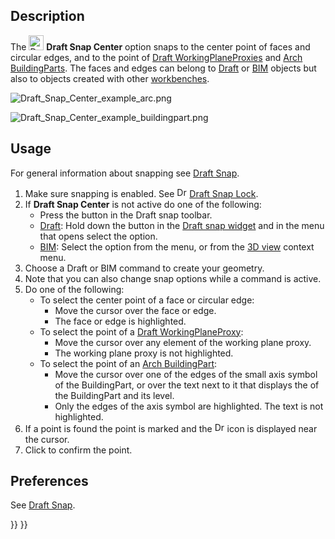 <languages/>
<translate>

<!--T:10-->
{{Docnav
|[[Draft_Snap_Midpoint|Snap Midpoint]]
|[[Draft_Snap_Angle|Snap Angle]]
|[[Draft_Workbench|Draft]]
|IconL=Draft_Snap_Midpoint.svg
|IconR=Draft_Snap_Angle.svg
|IconC=Workbench_Draft.svg
}}

<!--T:1-->
{{GuiCommand
|Name=Draft Snap Center
|MenuLocation=Snapping → Snap center
|Workbenches=[[Draft_Workbench|Draft]], [[BIM_Workbench|BIM]]
|SeeAlso=[[Draft_Snap|Draft Snap]], [[Draft_Snap_Lock|Draft Snap Lock]]
}}

== Description == <!--T:13-->

<!--T:2-->
The [[Image:Draft_Snap_Center.svg|24px]] '''Draft Snap Center''' option snaps to the center point of faces and circular edges, and to the {{PropertyData|Placement}} point of [[Draft_WorkingPlaneProxy|Draft WorkingPlaneProxies]] and [[Arch_BuildingPart|Arch BuildingParts]]. The faces and edges can belong to [[Draft_Workbench|Draft]] or [[BIM_Workbench|BIM]] objects but also to objects created with other [[Workbenches|workbenches]].

</translate>
[[Image:Draft_Snap_Center_example_arc.png]]
<translate>
<!--T:8-->
{{Caption|Snapping the second point of a line to the center of a circular edge}}

</translate>
[[Image:Draft_Snap_Center_example_buildingpart.png]]
<translate>
<!--T:14-->
{{Caption|Snapping the second point of a line to the Placement point of an Arch BuildingPart}}

== Usage == <!--T:15-->

<!--T:16-->
For general information about snapping see [[Draft_Snap|Draft Snap]].

<!--T:3-->
# Make sure snapping is enabled. See [[Image:Draft_Snap_Lock.svg|16px]] [[Draft_Snap_Lock|Draft Snap Lock]].
# If '''Draft Snap Center''' is not active do one of the following:
#* Press the {{Button|[[Image:Draft_Snap_Center.svg|16px]] [[Draft_Snap_Center|Snap center]]}} button in the Draft snap toolbar.
#* [[Draft_Workbench|Draft]]: Hold down the {{Button|[[Image:Draft_Snap_Lock.svg|x16px]][[Image:Toolbar_flyout_arrow.svg|x16px]]}} button in the [[Draft_snap_widget|Draft snap widget]] and in the menu that opens select the {{MenuCommand|[[Image:Draft_Snap_Center.svg|16px]] Snap center}} option.
#* [[BIM_Workbench|BIM]]: Select the {{MenuCommand|Snapping → [[Image:Draft_Snap_Center.svg|16px]] Snap center}} option from the menu, or from the [[3D_view|3D view]] context menu.
# Choose a Draft or BIM command to create your geometry.
# Note that you can also change snap options while a command is active.
# Do one of the following:
#* To select the center point of a face or circular edge:
#** Move the cursor over the face or edge.
#** The face or edge is highlighted.
#* To select the {{PropertyData|Placement}} point of a [[Draft_WorkingPlaneProxy|Draft WorkingPlaneProxy]]:
#** Move the cursor over any element of the working plane proxy.
#** The working plane proxy is not highlighted.
#* To select the {{PropertyData|Placement}} point of an [[Arch_BuildingPart|Arch BuildingPart]]:
#** Move the cursor over one of the edges of the small axis symbol of the BuildingPart, or over the text next to it that displays the {{PropertyData|Label}} of the BuildingPart and its level.
#** Only the edges of the axis symbol are highlighted. The text is not highlighted.
# If a point is found the point is marked and the [[Image:Draft_Snap_Center.svg|16px]] icon is displayed near the cursor.
# Click to confirm the point.

== Preferences == <!--T:17-->

<!--T:18-->
See [[Draft_Snap#Preferences|Draft Snap]].


<!--T:9-->
{{Docnav
|[[Draft_Snap_Midpoint|Snap Midpoint]]
|[[Draft_Snap_Angle|Snap Angle]]
|[[Draft_Workbench|Draft]]
|IconL=Draft_Snap_Midpoint.svg
|IconR=Draft_Snap_Angle.svg
|IconC=Workbench_Draft.svg
}}

</translate>
{{Draft Tools navi{{#translation:}}}}
{{Userdocnavi{{#translation:}}}}